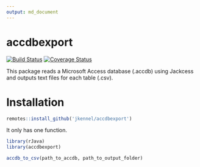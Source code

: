 ```yaml
---
output: md_document
---
```


# accdbexport #
[![Build Status](https://travis-ci.org/jkennel/accdbexport.svg?branch=master)](https://travis-ci.org/jkennel/accdbexport)
[![Coverage Status](https://img.shields.io/codecov/c/github/jkennel/accdbexport/master.svg)](https://codecov.io/github/jkennel/accdbexport?branch=master)


This package reads a Microsoft Access database (.accdb) using Jackcess and outputs text files for each table (.csv).

# Installation #

```r
remotes::install_github('jkennel/accdbexport')
```


It only has one function.

```r

library(rJava)
library(accdbexport)

accdb_to_csv(path_to_accdb, path_to_output_folder)

```
